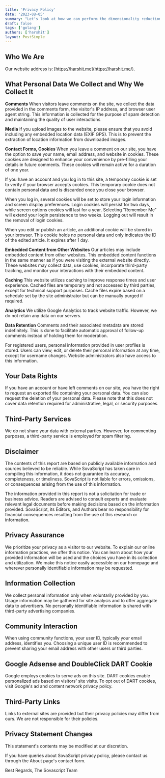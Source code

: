```yaml
---
title: 'Privacy Policy'
date: '2023-08-05'
summary: "Let's look at how we can perform the dimensionality reduction using the Auto-Encoders using Tensorflow"
draft: false
tags: ['golang']
authors: ['harshit']
layout: PostSimple
---
```


## **Who We Are**

Our website address is: [https://harshit.me](https://harshit.me/).

## **What Personal Data We Collect and Why We Collect It**

**Comments** When visitors leave comments on the site, we collect the data provided in the comments form, the visitor's IP address, and browser user agent string. This information is collected for the purpose of spam detection and maintaining the quality of user interactions.

**Media** If you upload images to the website, please ensure that you avoid including any embedded location data (EXIF GPS). This is to prevent the extraction of location information from downloaded images.

**Contact Forms, Cookies** When you leave a comment on our site, you have the option to save your name, email address, and website in cookies. These cookies are designed to enhance your convenience by pre-filling your details in future comments. These cookies will remain active for a duration of one year.

If you have an account and you log in to this site, a temporary cookie is set to verify if your browser accepts cookies. This temporary cookie does not contain personal data and is discarded once you close your browser.

When you log in, several cookies will be set to store your login information and screen display preferences. Login cookies will persist for two days, while screen options cookies will last for a year. Selecting "Remember Me" will extend your login persistence to two weeks. Logging out will result in the removal of login cookies.

When you edit or publish an article, an additional cookie will be stored in your browser. This cookie holds no personal data and only indicates the ID of the edited article. It expires after 1 day.

**Embedded Content from Other Websites** Our articles may include embedded content from other websites. This embedded content functions in the same manner as if you were visiting the external website directly. These websites may collect data, use cookies, incorporate third-party tracking, and monitor your interactions with their embedded content.

**Caching** This website utilizes caching to improve response times and user experience. Cached files are temporary and not accessed by third parties, except for technical support purposes. Cache files expire based on a schedule set by the site administrator but can be manually purged if required.

**Analytics** We utilize Google Analytics to track website traffic. However, we do not retain any data on our servers.

**Data Retention** Comments and their associated metadata are stored indefinitely. This is done to facilitate automatic approval of follow-up comments instead of holding them for moderation.

For registered users, personal information provided in user profiles is stored. Users can view, edit, or delete their personal information at any time, except for username changes. Website administrators also have access to this information.

## **Your Data Rights**

If you have an account or have left comments on our site, you have the right to request an exported file containing your personal data. You can also request the deletion of your personal data. Please note that this does not cover data retention required for administrative, legal, or security purposes.

## **Third-Party Services**

We do not share your data with external parties. However, for commenting purposes, a third-party service is employed for spam filtering.

## **Disclaimer**

The contents of this report are based on publicly available information and sources believed to be reliable. While SovaScript has taken care in compiling this information, it does not guarantee its accuracy, completeness, or timeliness. SovaScript is not liable for errors, omissions, or consequences arising from the use of this information.

The information provided in this report is not a solicitation for trade or business advice. Readers are advised to consult experts and evaluate relevant legal documents before making decisions based on the information provided. SovaScript, its Editors, and Authors bear no responsibility for financial consequences resulting from the use of this research or information.

## **Privacy Assurance**

We prioritize your privacy as a visitor to our website. To explain our online information practices, we offer this notice. You can learn about how your provided information will be used and the choices you have in its collection and utilization. We make this notice easily accessible on our homepage and wherever personally identifiable information may be requested.

## **Information Collection**

We collect personal information only when voluntarily provided by you. Usage information may be gathered for site analysis and to offer aggregate data to advertisers. No personally identifiable information is shared with third-party advertising companies.

## **Community Interaction**

When using community functions, your user ID, typically your email address, identifies you. Choosing a unique user ID is recommended to prevent sharing your email address with other users or third parties.

## **Google Adsense and DoubleClick DART Cookie**

Google employs cookies to serve ads on this site. DART cookies enable personalized ads based on visitors' site visits. To opt out of DART cookies, visit Google's ad and content network privacy policy.

## **Third-Party Links**

Links to external sites are provided but their privacy policies may differ from ours. We are not responsible for their policies.

## **Privacy Statement Changes**

This statement's contents may be modified at our discretion.

If you have queries about SovaScript privacy policy, please contact us through the About page's contact form.

Best Regards, The Sovascript Team
